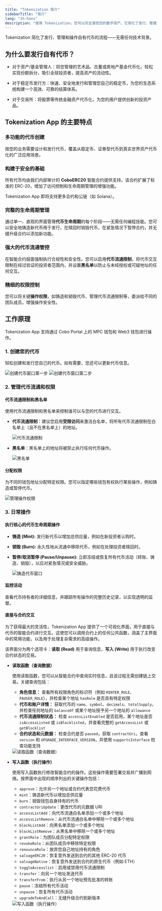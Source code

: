 ```yaml
--- 
title: "Tokenization 简介"
sidebarTitle: "简介"
lang: "zh-hans"
description: "使用 Tokenization，您可以完全掌控您的数字资产。它简化了发行、管理和操作自有代币的流程。"
---
```


Tokenization 简化了发行、管理和操作自有代币的流程——无需任何技术背景。

## 为什么要发行自有代币？

- 对于资产/基金管理人：将您管理的艺术品、古董或房地产基金代币化，轻松实现份额拆分，吸引全球投资者，提高资产的流动性。

- 对于稳定币发行方：快速、安全地发行和管理您自己的稳定币，为您的生态系统构建一个高效、可靠的结算体系。

- 对于交易所：将股票等传统金融资产代币化，为您的用户提供创新的投资产品。

## Tokenization App 的主要特点

### 多功能的代币创建
按您的业务需要设计和发行代币，覆盖从稳定币、证券型代币到真实世界资产代币化的广泛应用场景。

### 构建于安全的基础
所有代币均由我们内部审计的 **CoboERC20** 智能合约提供支持，该合约扩展了标准的 ERC-20，增加了访问控制和生命周期管理的增强功能。

Tokenization App 即将支持更多合约和公链（如 Solana）。

### 完整的生命周期管理
通过单一、直观的界面管理**代币生命周期**的每个阶段——无需任何编程技能。您可以安全地铸造新代币用于发行，在赎回时销毁代币，在紧急情况下暂停合约，并无缝升级合约以添加新功能。

### 强大的代币流通管控
在智能合约层面强制执行合规性和安全性。您可以启用**代币流通限制**，将代币交互限制在经过验证的投资者范围内，并设置**黑名单**以防止与未经授权或可疑地址的任何交互。

### 精细的权限控制
您可以将关键**操作权限**，如铸造和销毁代币、管理代币流通限制等，委派给不同的团队成员，增强操作安全性。

## 工作原理

Tokenization App 支持通过 Cobo Portal 上的 MPC 钱包和 Web3 钱包进行操作。

### 1. 创建您的代币
轻松创建和发行您自己的代币。如有需要，您还可以更新代币信息。

<img src="/cn/images/portal-apps/tokenization/create-token1.png" className="screenshot_modal" alt="创建代币窗口第一步"/>

<img src="/cn/images/portal-apps/tokenization/create-token2.png" className="screenshot_modal" alt="创建代币窗口第二步"/>

### 2. 管理代币流通和权限

#### 代币流通限制和黑名单

使用代币流通限制和黑名单来控制谁可以与您的代币进行交互。

- **代币流通限制**：建议您启用**受限访问**来激活白名单，将所有代币流通限制在白名单上（且不在黑名单上）的地址。

    <img src="/cn/images/portal-apps/tokenization/token-access.png" className="screenshot_modal" alt="代币流通限制"/>

- **黑名单**：黑名单上的地址将被禁止执行任何代币操作。

    <img src="/cn/images/portal-apps/tokenization/blocklist.png" className="screenshot_modal" alt="黑名单"/>

#### 分配权限
为不同的钱包地址分配特定权限。您可以指定哪些钱包有权执行某些操作，例如铸造或暂停代币。

<img src="/cn/images/portal-apps/tokenization/permissions.png" className="screenshot_modal" alt="管理操作权限"/>

### 3. 日常操作

#### 执行核心的代币生命周期操作

- **铸造 (Mint):** 发行新代币以增加总供应量，例如在新投资者认购时。
- **销毁 (Burn):** 永久性地从流通中移除代币，例如在处理投资者赎回时。
- **暂停/取消暂停 (Pause/Unpause):** 立即冻结或恢复所有代币活动（转账、铸造、销毁），以应对紧急情况或安全威胁。

    <img src="/cn/images/portal-apps/tokenization/mint.png" className="screenshot_modal" alt="铸造代币窗口"/>

#### 监控活动

查看代币持有者的详细信息，并跟踪所有操作的完整历史记录，以实现透明的监督。

#### 直接与合约交互

为了获得最大的灵活性，Tokenization App 提供了一个可视化界面，用于直接与代币的智能合约进行交互。这使您可以调用合约上的任何公共函数，涵盖了主界面中的常用功能，以及用于处理复杂需求的高级操作。

该界面分为两个选项卡：**读取 (Read)** 用于查询信息，**写入 (Write)** 用于执行改变合约状态的交易。

- **读取函数（查询数据）**

    使用读取函数，您可以从智能合约中查询实时信息，且该过程无需创建链上交易。关键查询包括：

    - **角色信息：** 查看所有权限角色的标识符（例如 `MINTER_ROLE`、`PAUSER_ROLE`），并检查某个地址 `hasRole` 是否具有特定权限
    - **代币和账户详情：** 获取代币的 `name`、`symbol`、`decimals`、`totalSupply`，并检查任何地址的 `balanceOf` 或某个地址授予另一个地址的 `allowance`
    - **代币流通限制状态：** 检查 `accessListEnabled` 是否启用，某个地址是否 `isAccessListed` 或 `isBlocklisted`，并查看完整的 `getAccessList` 或 `getBlocklist`
    - **合约状态和元数据：** 检查合约是否 `paused`，获取 `contractUri`，查看 `version` 和 `UPGRADE_INTERFACE_VERSION`，并使用 `supportsInterface` 检查功能支持
    <img src="/cn/images/portal-apps/tokenization/function-read.png" className="screenshot_modal" alt="读取函数（查询数据）"/>

- **写入函数（执行操作）**

    使用写入函数执行修改智能合约的操作。这些操作需要签署交易并广播到网络。按界面中出现的顺序列出的关键操作包括：

    - `approve`：允许另一个地址或合约代表您花费代币
    - `mint`：铸造新代币以增加总供应量
    - `burn`：销毁钱包自身持有的代币
    - `contractUriUpdate`：更改代币的元数据 URI
    - `accessListAdd`：向代币流通白名单添加一个或多个地址
    - `accessListRemove`：从代币流通白名单中移除一个或多个地址
    - `blockListAdd`：向黑名单添加一个或多个地址
    - `blockListRemove`：从黑名单中移除一个或多个地址
    - `grantRole`：为团队成员分配特定权限
    - `revokeRole`：从团队成员中移除特定权限
    - `renounceRole`：放弃您自己地址持有的角色
    - `salvageERC20`：恢复意外发送到合约的其他 ERC-20 代币
    - `salvageNative`：恢复意外发送到合约的原生代币（例如 ETH）
    - `toggleAccesslist`：启用或禁用代币流通限制
    - `transfer`：向另一个地址发送代币
    - `transferFrom`：执行从另一个地址预先批准的转账
    - `pause`：冻结所有代币活动
    - `unpause`：恢复所有代币活动
    - `upgradeToAndCall`：无缝升级合约到新版本
    <img src="/cn/images/portal-apps/tokenization/function-write.png" className="screenshot_modal" alt="写入函数（执行操作）"/>
